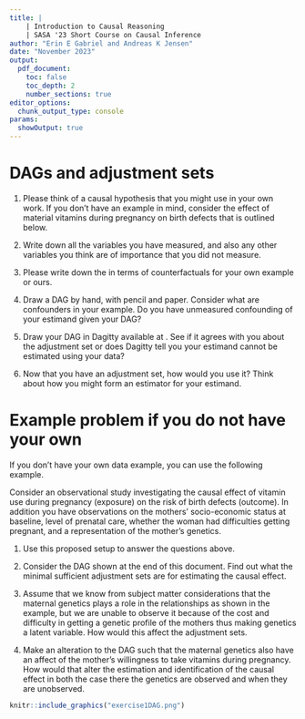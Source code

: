 ```yaml
---
title: |
    | Introduction to Causal Reasoning
    | SASA '23 Short Course on Causal Inference
author: "Erin E Gabriel and Andreas K Jensen"
date: "November 2023"
output:
  pdf_document:
    toc: false
    toc_depth: 2
    number_sections: true
editor_options: 
  chunk_output_type: console
params:
  showOutput: true
---
```


# DAGs and adjustment sets

1. Please think of a causal hypothesis that you might use in your own work. If you don't have an example in mind, consider the effect of material vitamins during pregnancy on birth defects that is outlined below.

2. Write down all the variables you have measured, and also any other variables you think are of importance that you did not measure. 


3. Please write down the \textbf{estimand} in terms of counterfactuals for your own example or ours. 


4. Draw a DAG by hand, with pencil and paper. Consider what are confounders in your example. Do you have unmeasured confounding of your estimand given your DAG? 


5. Draw your DAG in Dagitty available at \url{https://www.dagitty.net/dags.html}. See if it agrees with you about the adjustment set or does Dagitty tell you your estimand cannot be estimated using your data? 

6. Now that you have an adjustment set, how would you use it? Think about how you might form an estimator for your estimand. 

# Example problem if you do not have your own
If you don't have your own data example, you can use the following example.

Consider an observational study investigating the causal effect of vitamin use during pregnancy (exposure) on the risk of birth defects (outcome). In addition you have observations on the mothers' socio-economic status at baseline, level of prenatal care, whether the woman had difficulties getting pregnant, and a representation of the mother's genetics.

1. Use this proposed setup to answer the questions above.

2. Consider the DAG shown at the end of this document. Find out what the minimal sufficient adjustment sets are for estimating the causal effect.

3. Assume that we know from subject matter considerations that the maternal genetics plays a role in the relationships as shown in the example, but we are unable to observe it because of the cost and difficulty in getting a genetic profile of the mothers thus making genetics a latent variable. How would this affect the adjustment sets.

4. Make an alteration to the DAG such that the maternal genetics also have an affect of the mother's willingness to take vitamins during pregnancy. How would that alter the estimation and identification of the causal effect in both the case there the genetics are observed and when they are unobserved.

```r
knitr::include_graphics("exercise1DAG.png")
```